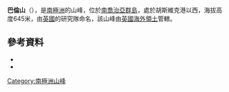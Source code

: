 {{coord|54|10|S|36|45|W|source:GNIS|display=title}}

'''巴倫山'''（{{lang-en|Mount Barren}}），是[[南極洲|南極洲]]的山峰，位於[[南喬治亞群島|南喬治亞群島]]，處於胡斯維克港以西，海拔高度645米，由[[英國|英國]]的研究隊命名，該山峰由[[英國海外領土|英國海外領土]]管轄。

==參考資料==
*{{cite gnis | type = antarid | id = 1010| name = Mount Barren| accessdate = 2013-11-11}}
*{{usgs-gazetteer|id=1010}}

{{Antarctica-geo-stub}}
[[Category:南極洲山峰|Category:南極洲山峰]]